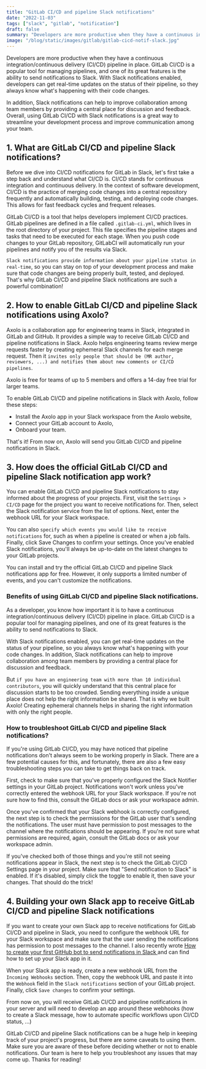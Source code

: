 ```yaml
---
title: "GitLab CI/CD and pipeline Slack notifications"
date: "2022-11-03"
tags: ["slack", "gitlab", "notification"]
draft: false
summary: "Developers are more productive when they have a continuous integration/continuous delivery (CI/CD) pipeline in place. GitLab CI/CD is a popular tool for managing pipelines, and one of its great features is the ability to send notifications to Slack. With Slack notifications enabled, developers can get real-time updates on the status of their pipeline, so they always know what's happening with their code changes. In addition, Slack notifications can help to improve collaboration among team members by providing a central place for discussion and feedback."
image: "/blog/static/images/gitlab/gitlab-cicd-notif-slack.jpg"
---
```


<ImageContainer
  alt="Photo by Pankaj Pantel on Unsplash"
  src="/blog/static/images/gitlab/PankajPantelUnsplash.jpg"
  classNameDiv="mx-10 sm:mx-28"
  classNameImage=""
  width={4470}
  height={2980}
/>

Developers are more productive when they have a continuous integration/continuous delivery (CI/CD) pipeline in place. GitLab CI/CD is a popular tool for managing pipelines, and one of its great features is the ability to send notifications to Slack. With Slack notifications enabled, developers can get real-time updates on the status of their pipeline, so they always know what's happening with their code changes.

In addition, Slack notifications can help to improve collaboration among team members by providing a central place for discussion and feedback. Overall, using GitLab CI/CD with Slack notifications is a great way to streamline your development process and improve communication among your team.

<TOCInline toc={props.toc} toHeading={2} asDisclosure />

## 1. What are GitLab CI/CD and pipeline Slack notifications?

Before we dive into CI/CD notifications for GitLab in Slack, let's first take a step back and understand what CI/CD is. CI/CD stands for continuous integration and continuous delivery. In the context of software development, CI/CD is the practice of merging code changes into a central repository frequently and automatically building, testing, and deploying code changes. This allows for fast feedback cycles and frequent releases.

GitLab CI/CD is a tool that helps developers implement CI/CD practices. GitLab pipelines are defined in a file called `.gitlab-ci.yml`, which lives in the root directory of your project. This file specifies the pipeline stages and tasks that need to be executed for each stage. When you push code changes to your GitLab repository, GitLabCI will automatically run your pipelines and notify you of the results via Slack.

`Slack notifications provide information about your pipeline status in real-time`, so you can stay on top of your development process and make sure that code changes are being properly built, tested, and deployed. That's why GitLab CI/CD and pipeline Slack notifications are such a powerful combination!

<ImageContainer
  alt="Slack-notifications"
  src="/blog/static/images/gitlab/Slack-notifications.webp"
  classNameDiv="mx-10 sm:mx-28"
  classNameImage=""
  width={1051}
  height={696}
/>

## 2. How to enable GitLab CI/CD and pipeline Slack notifications using Axolo?

Axolo is a collaboration app for engineering teams in Slack, integrated in GitLab and GitHub. It provides a simple way to receive GitLab CI/CD and pipeline notifications in Slack. Axolo helps engineering teams review merge requests faster by creating ephemeral Slack channels for each merge request. Then it `invites only people that should be (MR author, reviewers, ...) and notifies them about new comments or CI/CD pipelines`.

Axolo is free for teams of up to 5 members and offers a 14-day free trial for larger teams.

<ImageContainer
  alt="cicd-pipeline-gitlab"
  src="/blog/static/images/gitlab/cicd-pipeline-gitlab.png"
  classNameDiv="mx-10 sm:mx-48"
  classNameImage=""
  width={1576}
  height={1418}
/>

To enable GitLab CI/CD and pipeline notifications in Slack with Axolo, follow these steps:

- Install the Axolo app in your Slack workspace from the Axolo website,
- Connect your GitLab account to Axolo,
- Onboard your team.

That's it! From now on, Axolo will send you GitLab CI/CD and pipeline notifications in Slack.

<div style={{ display: "flex", justifyContent: "center" }}>
  <AddToSlack purple />
</div>

## 3. How does the official GitLab CI/CD and pipeline Slack notification app work?

<ImageContainer
  alt="gitlab_logo"
  src="/blog/static/images/gitlab/gitlab_logo.png"
  classNameDiv="mx-24 sm:mx-80"
  classNameImage=""
  width={512}
  height={512}
/>

You can enable GitLab CI/CD and pipeline Slack notifications to stay informed about the progress of your projects. First, visit the `Settings > CI/CD` page for the project you want to receive notifications for. Then, select the Slack notification service from the list of options. Next, enter the webhook URL for your Slack workspace.

You can also `specify which events you would like to receive notifications` for, such as when a pipeline is created or when a job fails. Finally, click Save Changes to confirm your settings. Once you've enabled Slack notifications, you'll always be up-to-date on the latest changes to your GitLab projects.

You can install and try the official <NoFollowLink url="https://getchaos.slack.com/apps/A676ADMV5-gitlab?tab=more_info">GitLab CI/CD and pipeline Slack notifications app</NoFollowLink> for free. However, it only supports a limited number of events, and you can't customize the notifications.

### Benefits of using GitLab CI/CD and pipeline Slack notifications.

As a developer, you know how important it is to have a continuous integration/continuous delivery (CI/CD) pipeline in place. GitLab CI/CD is a popular tool for managing pipelines, and one of its great features is the ability to send notifications to Slack.

With Slack notifications enabled, you can get real-time updates on the status of your pipeline, so you always know what's happening with your code changes. In addition, Slack notifications can help to improve collaboration among team members by providing a central place for discussion and feedback.

But `if you have an engineering team with more than 10 individual contributors`, you will quickly understand that this central place for discussion starts to be too crowded. Sending everything inside a unique place does not help the right information be shared. That is why we built Axolo! Creating ephemeral channels helps in sharing the right information with only the right people.

### How to troubleshoot GitLab CI/CD and pipeline Slack notifications?

If you're using GitLab CI/CD, you may have noticed that pipeline notifications don't always seem to be working properly in Slack. There are a few potential causes for this, and fortunately, there are also a few easy troubleshooting steps you can take to get things back on track.

First, check to make sure that you've properly configured the Slack Notifier settings in your GitLab project. Notifications won't work unless you've correctly entered the webhook URL for your Slack workspace. If you're not sure how to find this, consult the GitLab docs or ask your workspace admin.

Once you've confirmed that your Slack webhook is correctly configured, the next step is to check the permissions for the GitLab user that's sending the notifications. The user must have permission to post messages to the channel where the notifications should be appearing. If you're not sure what permissions are required, again, consult the GitLab docs or ask your workspace admin.

If you've checked both of those things and you're still not seeing notifications appear in Slack, the next step is to check the GitLab CI/CD Settings page in your project. Make sure that "Send notification to Slack" is enabled. If it's disabled, simply click the toggle to enable it, then save your changes. That should do the trick!

## 4. Building your own Slack app to receive GitLab CI/CD and pipeline Slack notifications

If you want to create your own Slack app to receive notifications for GitLab CI/CD and pipeline in Slack, you need to configure the webhook URL for your Slack workspace and make sure that the user sending the notifications has permission to post messages to the channel. I also recently wrote [How to create your first GitHub bot to send notifications in Slack
](https://axolo.co/blog/p/create-your-first-github-bot) and can find how to set up your Slack app in it.

<ImageContainer
  alt="gitlab slack bot architecture"
  src="/blog/static/images/gitlab/gitlab_slack_bot_architecture.png"
  classNameDiv="mx-2 sm:mx-28"
  classNameImage=""
  width={1380}
  height={1153}
/>

When your Slack app is ready, create a new webhook URL from the `Incoming Webhooks` section. Then, copy the webhook URL and paste it into the `Webhook` field in the `Slack notifications` section of your GitLab project. Finally, click `Save changes` to confirm your settings.

From now on, you will receive GitLab CI/CD and pipeline notifications in your server and will need to develop an app around these webhooks (how to create a Slack message, how to automate specific workflows upon CI/CD status, ...)

<CTABanner type="learn" />

GitLab CI/CD and pipeline Slack notifications can be a huge help in keeping track of your project's progress, but there are some caveats to using them. Make sure you are aware of these before deciding whether or not to enable notifications. Our team is here to help you troubleshoot any issues that may come up. Thanks for reading!
